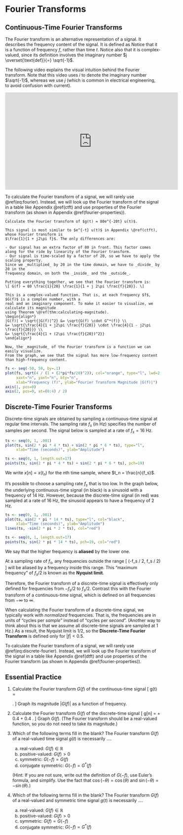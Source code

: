 # Fourier Transforms {#fourier}

## Continuous-Time Fourier Transforms {-}

The Fourier transform is an alternative representation of a signal. It describes the frequency content 
of the signal. It is defined as 
\begin{equation}
G(f) \overset{\text{def}}{=} \int_{-\infty}^\infty g(t)e^{-j2\pi f t}\,dt.
(\#eq:fourier)
\end{equation}
Notice that it is a function of frequency $f$, rather than time $t$. Notice also that it is complex-valued, 
since its definition involves the imaginary number $j \overset{\text{def}}{=} \sqrt{-1}$.

The following video explains the visual intuition behind the Fourier transform. Note that this video 
uses $i$ to denote the imaginary number $\sqrt{-1}$, whereas we use $j$ (which is common in electrical engineering, 
to avoid confusion with current).

<iframe width="560" height="315" src="https://www.youtube.com/embed/spUNpyF58BY" frameborder="0" allow="accelerometer; autoplay; encrypted-media; gyroscope; picture-in-picture" allowfullscreen></iframe>

To calculate the Fourier transform of a signal, we will rarely use \@ref(eq:fourier). Instead, we will 
look up the Fourier transform of the signal in a table like Appendix \@ref(ctft) and use properties of the 
Fourier transform (as shown in Appendix \@ref(fourier-properties)).

```example
Calculate the Fourier transform of $g(t) = 80e^{-20t} u(t)$. 
```

```solution
This signal is most similar to $e^{-t} u(t)$ in Appendix \@ref(ctft), whose Fourier transform is 
$\frac{1}{1 + j2\pi f}$. The only differences are:
  
- Our signal has an extra factor of 80 in front. This factor comes along for the ride by linearity of the Fourier transform.
- Our signal is time-scaled by a factor of 20, so we have to apply the scaling property. 
Since we _multiplied_ by 20 in the time domain, we have to _divide_ by 20 in the 
frequency domain, on both the _inside_ and the _outside_.

Putting everything together, we see that the Fourier transform is:
\[ G(f) = 80 \frac{1}{20} \frac{1}{1 + j 2\pi \frac{f}{20}}. \]

This is a complex-valued function. That is, at each frequency $f$, $G(f)$ is a complex number, with a 
real and an imaginary component. To make it easier to visualize, we calculate its magnitude 
using Theorem \@ref(thm:calculating-magnitude). 
\begin{align*}
|G(f)| = \sqrt{|G(f)|^2} &= \sqrt{G(f) \cdot G^*(f)} \\
&= \sqrt{\frac{4}{1 + j2\pi \frac{f}{20}} \cdot \frac{4}{1 - j2\pi \frac{f}{20}}} \\
&= \sqrt{\frac{4}{1 + (2\pi \frac{f}{20})^2}}
\end{align*}

Now, the _magnitude_ of the Fourier transform is a function we can easily visualize. 
From the graph, we see that the signal has more low-frequency content than high-frequency content.
```

```r
fs <- seq(-50, 50, by=.1)
plot(fs, sqrt(4 / (1 + (2*pi*fs/20)^2)), col="orange", type="l", lwd=2,
     xaxt="n", yaxt="n", bty="n",
     xlab="Frequency (f)", ylab="Fourier Transform Magnitude |G(f)|")
axis(1, pos=0)
axis(2, pos=0, at=(0:4) / 2)
```

## Discrete-Time Fourier Transforms {-}

Discrete-time signals are obtained by sampling a continuous-time signal 
at regular time intervals. The sampling rate $f_s$ (in Hz) specifies the 
number of samples per second. The signal below is sampled at a rate of 
$f_s = 16$ Hz.

```r
ts <- seq(0, 1, .001)
plot(ts, sin(2 * pi * 4 * ts) + sin(2 * pi * 6 * ts), type="l",
     xlab="Time (seconds)", ylab="Amplitude")

ts <- seq(0, 1, length.out=17)
points(ts, sin(2 * pi * 4 * ts) + sin(2 * pi * 6 * ts), pch=19)
```

We write $x[n] = x(t_n)$ for the $n$th time sample, where $t_n = \frac{n}{f_s}$.

It's possible to choose a sampling rate $f_s$ that is too low. In the graph below, 
the underlying continuous-time signal (in black) is a sinusoid with a frequency of 14 Hz. 
However, because the discrete-time signal (in red) was sampled at a rate of 16 Hz, the 
sinusoid appears to have a frequency of 2 Hz.

```r
ts <- seq(0, 1, .001)
plot(ts, sin(2 * pi * 14 * ts), type="l", col="black",
     xlab="Time (seconds)", ylab="Amplitude")
lines(ts, -sin(2 * pi * 2 * ts), col="red")

ts <- seq(0, 1, length.out=17)
points(ts, sin(2 * pi * 14 * ts), pch=19, col="red")
```

We say that the higher frequency is **aliased** by the lower one.

At a sampling rate of $f_s$, any frequencies outside the range
\[ (-f_s / 2, f_s / 2) \]
will be aliased by a frequency inside this range. This "maximum frequency" 
of $f_s / 2$ is known as the **Nyquist limit**.
	
Therefore, the Fourier transform of a discrete-time signal is effectively only 
	defined for frequencies from $-f_s/2$ to $f_s/2$. Contrast this with the Fourier transform of a 
	continuous-time signal, which is defined on all frequencies from $-\infty$ to $\infty$.
	
When calculating the Fourier transform of a discrete-time signal, we typically work with 
_normalized_ frequencies. That is, the frequencies are in units of "cycles per _sample_" instead of 
"cycles per _second_". (Another way to think about this is that we assume all discrete-time signals are 
sampled at 1 Hz.) As a result, the Nyquist limit is $1/2$, so the **Discrete-Time Fourier Transform** 
is defined only for $|f| < 0.5$.

\begin{align}
G(f) &\overset{\text{def}}{=} \sum_{n=-\infty}^\infty g[n] e^{-j2\pi f t}\,dt & -0.5 < f < 0.5
(\#eq:discrete-fourier)
\end{align}

To calculate the Fourier transform of a signal, we will rarely use \@ref(eq:discrete-fourier). Instead, we will 
look up the Fourier transform of the signal in a table like Appendix \@ref(dtft) and use properties of the 
Fourier transform (as shown in Appendix \@ref(fourier-properties)).


## Essential Practice {-}

1. Calculate the Fourier transform $G(f)$ of the continuous-time signal 
\[ g(t) = \begin{cases} 1/3 & 0 < t < 3 \\ 0 & \text{otherwise} \end{cases}.  \]
Graph its magnitude $|G(f)|$ as a function of frequency.

2. Calculate the Fourier transform $G(f)$ of the discrete-time signal 
\[ g[n] = \delta[n] + 0.4 \delta[n-1] + 0.4 \delta[n+1]. \]
Graph $G(f)$. (The Fourier transform should be a real-valued function, so you do not need to take its magnitude.)

3. Which of the following terms fill in the blank? The Fourier transform $G(f)$ of a real-valued time signal $g(t)$ 
is necessarily ....

    a. real-valued: $G(f) \in \mathbb{R}$
    b. positive-valued: $G(f) > 0$
    c. symmetric: $G(-f) = G(f)$
    d. conjugate symmetric: $G(-f) = G^*(f)$
    
    (Hint: If you are not sure, write out the definition of $G(-f)$, 
    use Euler's formula, and simplify. Use the fact that 
    $\cos(-\theta) = \cos(\theta)$ and $\sin(-\theta) = -\sin(\theta)$.)

4. Which of the following terms fill in the blank? The Fourier transform $G(f)$ of a real-valued and symmetric 
time signal $g(t)$ is necessarily ....

    a. real-valued: $G(f) \in \mathbb{R}$
    b. positive-valued: $G(f) > 0$
    c. symmetric: $G(f) = G(-f)$
    d. conjugate symmetric: $G(-f) = G^*(f)$
    
